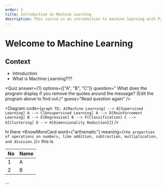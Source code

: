 ```yaml
---
order: 1
title: Introduction to Machine Learning
description: This course is an introduction to machine learning with Python. It covers the basics of machine learning, including supervised and unsupervised learning, regression, classification, and clustering.
---
```


# Welcome to Machine Learning

## Context

- Introduction
- What is Machine Learning???

<Quiz
  answer={1}
  options={["A", "B", "C"]}
  question=" What does the program display if you remove the quotes around the
              message? (Edit the program above to find out.)"
  guess="Read question again"
/>

<Diagram code={`
graph TD;
  A[Machine Learning] --> B[Supervised Learning]
  A --> C[Unsupervised Learning]
  A --> D[Reinforcement Learning]
  B --> E[Regression]
  B --> F[Classification]
  C --> G[Clustering]
  D --> H[Dimensionality Reduction2]
`}
/>

hi there <KnowMoreCard word={"arthematic"} meaning={`the properties of operations on numbers, like addition, subtraction, multiplication, and division.`}/> this is

|No|Name|
|---|---|
|1|A|
|2|B|

...